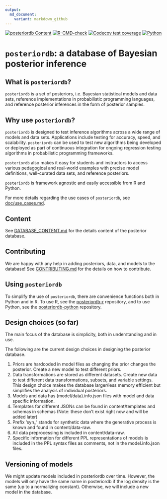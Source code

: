 ```yaml
---
output:
  md_document:
    variant: markdown_github
---
```


<!-- README.md is generated from README.Rmd. Please edit that file -->

[![posteriordb Content](https://github.com/stan-dev/posteriordb/actions/workflows/posteriordb_content.yml/badge.svg)](https://github.com/stan-dev/posteriordb/actions/workflows/posteriordb_content.yml) [![R-CMD-check](https://github.com/stan-dev/posteriordb-r/actions/workflows/check-release.yaml/badge.svg)](https://github.com/stan-dev/posteriordb-r/actions/workflows/check-release.yaml) [![Codecov test coverage](https://codecov.io/gh/stan-dev/posteriordb-r/branch/main/graph/badge.svg)](https://codecov.io/gh/stan-dev/posteriordb-r?branch=main) [![Python](https://github.com/stan-dev/posteriordb-python/actions/workflows/push.yml/badge.svg)](https://github.com/stan-dev/posteriordb-python/actions/workflows/push.yml)


# `posteriordb`: a database of Bayesian posterior inference

## What is `posteriordb`?

`posteriordb` is a set of posteriors, i.e. Bayesian statistical models and data sets, reference implementations in probabilistic programming languages, and reference posterior inferences in the form of posterior samples.

## Why use `posteriordb`?

`posteriordb` is designed to test inference algorithms across a wide range of models and data sets.  Applications include testing for accuracy, speed, and scalability. `posteriordb` can be used to test new algorithms being developed or deployed as part of continuous integration for ongoing regression testing algorithms in probabilistic programming frameworks.

`posteriordb` also makes it easy for students and instructors to access various pedagogical and real-world examples with precise model definitions, well-curated data sets, and reference posteriors.

`posteriordb` is framework agnostic and easily accessible from R and Python.

For more details regarding the use cases of  `posteriordb`, see [doc/use_cases.md](https://github.com/stan-dev/posteriordb/blob/master/doc/use_cases.md).


## Content

See [DATABASE_CONTENT.md](https://github.com/stan-dev/posteriordb/blob/master/doc/DATABASE_CONTENT.md) for the details content of the posterior database.

## Contributing

We are happy with any help in adding posteriors, data, and models to the database! See [CONTRIBUTING.md](https://github.com/stan-dev/posteriordb/blob/master/doc/CONTRIBUTING.md) for the details on how to contribute.


## Using `posteriordb`

To simplify the use of `posteriordb`, there are convenience functions both in Python and in R. To use R, see the [posteriordb-r](https://github.com/stan-dev/posteriordb-r) repository, and to use Python, see the [posteriordb-python](https://github.com/stan-dev/posteriordb-python) repository.


## Design choices (so far)
The main focus of the database is simplicity, both in understanding and in use.

The following are the current design choices in designing the posterior database.

1. Priors are hardcoded in model files as changing the prior changes the posterior.
   Create a new model to test different priors.
1. Data transformations are stored as different datasets.
   Create new data to test different data transformations, subsets, and variable settings. This design choice makes the database larger/less memory efficient but simplifies the analysis of individual posteriors.
1. Models and data has (model/data).info.json files with model and data specific information.
1. Templates for different JSONs can be found in content/templates and schemas in schemas (Note: these don't exist right now and will be added later)
1. Prefix 'syn_' stands for synthetic data where the generative process is known and found in content/data-raw.
1. All data preprocessing is included in content/data-raw.
1. Specific information for different PPL representations of models is included in the PPL syntax files as comments, not in the model.info.json files.

## Versioning of models
We might update models included in posteriordb over time. However, the models will only have the same name in posteriordb if the log density is the same (up to a normalizing constant). Otherwise, we will include a new model in the database.
